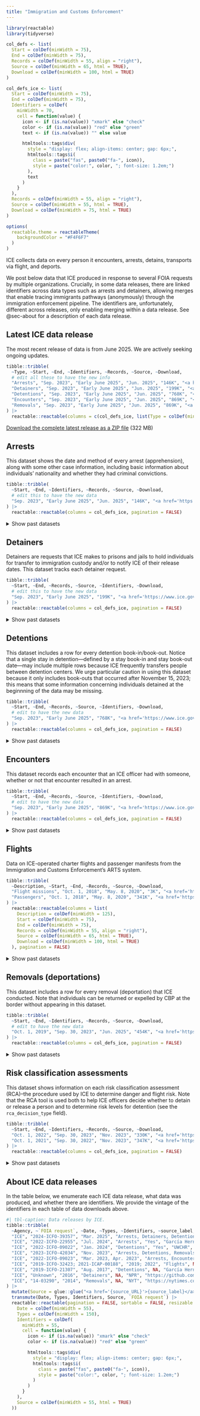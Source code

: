 ```yaml
---
title: "Immigration and Customs Enforcement"
---
```


```r
library(reactable)
library(tidyverse)

col_defs <- list(
  Start = colDef(minWidth = 75),
  End = colDef(minWidth = 75),
  Records = colDef(minWidth = 55, align = "right"),
  Source = colDef(minWidth = 65, html = TRUE),
  Download = colDef(minWidth = 100, html = TRUE)
)

col_defs_ice <- list(
  Start = colDef(minWidth = 75),
  End = colDef(minWidth = 75),
  Identifiers = colDef(
    minWidth = 70,
    cell = function(value) {
      icon <- if (is.na(value)) "xmark" else "check"
      color <- if (is.na(value)) "red" else "green"
      text <- if (is.na(value)) "" else value

      htmltools::tags$div(
        style = "display: flex; align-items: center; gap: 6px;",
        htmltools::tags$i(
          class = paste("fas", paste0("fa-", icon)),
          style = paste("color:", color, "; font-size: 1.2em;")
        ),
        text
      )
    }
  ),
  Records = colDef(minWidth = 55, align = "right"),
  Source = colDef(minWidth = 55, html = TRUE),
  Download = colDef(minWidth = 75, html = TRUE)
)

options(
  reactable.theme = reactableTheme(
    backgroundColor = "#F4F6F7"
  )
)
```

ICE collects data on every person it encounters, arrests, detains, transports via flight, and deports. 

We post below data that ICE produced in response to several FOIA requests by multiple organizations. Crucially, in some data releases, there are linked identifiers across data types such as arrests and detainers, allowing merges that enable tracing immigrants pathways (anonymously) through the immigration enforcement pipeline. The identifiers are, unfortunately, different across releases, only enabling merging within a data release. See @sec-about for a description of each data release.

::: {.callout-note appearance="simple"}

## Latest ICE data release

<div style="margin-top: 0.5em;"></div>

The most recent release of data is from June 2025. We are actively seeking ongoing updates.

```r
tibble::tribble(
  ~Type, ~Start, ~End, ~Identifiers, ~Records, ~Source, ~Download,
  # edit all these to have the new info
  "Arrests", "Sep. 2023", "Early June 2025", "Jun. 2025", "146K", "<a href='https://www.ice.gov'>ICE</a>", "<a href='https://ucla.app.box.com/index.php?rm=box_download_shared_file&shared_name=9d8qnnduhus4bd5mwqt7l95kz34fic2v&file_id=f_1836554372496'>xlsx</a> (21 MB)",
  "Detainers", "Sep. 2023", "Early June 2025", "Jun. 2025", "199K", "<a href='https://www.ice.gov'>ICE</a>", "<a href='https://ucla.app.box.com/index.php?rm=box_download_shared_file&shared_name=9d8qnnduhus4bd5mwqt7l95kz34fic2v&file_id=f_1836552782163'>xlsx</a> (59 MB)",
  "Detentions", "Sep. 2023", "Early June 2025", "Jun. 2025", "768K", "<a href='https://www.ice.gov'>ICE</a>", "<a href='https://ucla.app.box.com/index.php?rm=box_download_shared_file&shared_name=9d8qnnduhus4bd5mwqt7l95kz34fic2v&file_id=f_1836559130180'>xlsx</a> (142 MB)", 
  "Encounters", "Sep. 2023", "Early June 2025", "Jun. 2025", "869K", "<a href='https://www.ice.gov'>ICE</a>", "<a href='https://ucla.app.box.com/index.php?rm=box_download_shared_file&shared_name=9d8qnnduhus4bd5mwqt7l95kz34fic2v&file_id=f_1836544630925'>xlsx</a> (112 MB)",
  "Removals", "Sep. 2023", "Early June 2025", "Jun. 2025", "869K", "<a href='https://www.ice.gov'>ICE</a>", "<a href='https://ucla.app.box.com/index.php?rm=box_download_shared_file&shared_name=9d8qnnduhus4bd5mwqt7l95kz34fic2v&file_id=f_1836544630925'>xlsx</a> (112 MB)"
) |>
  reactable::reactable(columns = c(col_defs_ice, list(Type = colDef(minWidth = 65))), pagination = FALSE)
```

<!-- edit the link below with a Box link to a ZIP file you create with all the new release files -->

[Download the complete latest release as a ZIP file](https://ucla.box.com/shared/static/lb0f060p6ggkogf3cbmrmp6thtrk1i89.zip) (322 MB)

:::

## Arrests

This dataset shows the date and method of every arrest (apprehension), along with some other case information, including basic information about individuals' nationality and whether they had criminal convictions.

```r
tibble::tribble(
  ~Start, ~End, ~Identifiers, ~Records, ~Source, ~Download,
  # edit this to have the new data
  "Sep. 2023", "Early June 2025", "Jun. 2025", "146K", "<a href='https://www.ice.gov'>ICE</a>", "<a href='https://ucla.app.box.com/index.php?rm=box_download_shared_file&shared_name=9d8qnnduhus4bd5mwqt7l95kz34fic2v&file_id=f_1836554372496'>xlsx</a> (21 MB)"
) |>
  reactable::reactable(columns = col_defs_ice, pagination = FALSE)
```

<div style="margin-top: 0.5em;"></div>

<details>
<summary>Show past datasets</summary>

```r
tibble::tribble(
  ~Start, ~End, ~Identifiers, ~Records, ~Source, ~Download,
  "Mid Nov. 2023", "Mid Feb. 2025", "Mar. 2025", "146K", "<a href='https://www.ice.gov'>ICE</a>", "<a href='https://ucla.app.box.com/index.php?rm=box_download_shared_file&shared_name=9d8qnnduhus4bd5mwqt7l95kz34fic2v&file_id=f_1836554372496'>xlsx</a> (21 MB)",
  "Oct. 1, 2016", "Sep. 30, 2023", "Nov. 2023", "912K", "<a href='https://www.ice.gov/doclib/foia/thirdPartyRequests/2023-ICFO-42034.zip'>ICE</a>", "<a href='https://ucla.app.box.com/index.php?rm=box_download_shared_file&shared_name=9d8qnnduhus4bd5mwqt7l95kz34fic2v&file_id=f_1836542152676'>xlsx</a> (53 MB)",
  "Oct. 1, 2011", "Sep. 30, 2016", "Nov. 2023", "901K", "<a href='https://www.ice.gov/doclib/foia/thirdPartyRequests/2023-ICFO-42034.zip'>ICE</a>", "<a href='https://ucla.app.box.com/index.php?rm=box_download_shared_file&shared_name=9d8qnnduhus4bd5mwqt7l95kz34fic2v&file_id=f_1836555467571'>xlsx</a> (53 MB)",
  "Oct. 1, 2014", "Sep. 30, 2015", NA, "1M", "<a href='https://github.com/UWCHR/ice-enforce'>UWCHR</a>", "<a href='https://ucla.app.box.com/index.php?rm=box_download_shared_file&shared_name=9d8qnnduhus4bd5mwqt7l95kz34fic2v&file_id=f_1836540105544'>xlsx</a> (71 MB)",
  "Oct. 1, 2011", "Sep. 30, 2012", NA, "682K", "<a href='https://github.com/UWCHR/ice-enforce'>UWCHR</a>", "<a href='https://ucla.app.box.com/index.php?rm=box_download_shared_file&shared_name=9d8qnnduhus4bd5mwqt7l95kz34fic2v&file_id=f_1836557464054'>xlsx</a> (41 MB)",
  "Oct. 1, 2015", "Sept. 30, 2016", "Jul. 2024", "107K", "<a href='https://www.ccgarciahernandez.com'>César Cuauhtémoc García Hernández</a>", "<a href='https://ucla.app.box.com/index.php?rm=box_download_shared_file&shared_name=l369bbmbori13vzdlfgp9omx2e30l5b0&file_id=f_1851836294057'>xlsx</a> (63 MB)",
  "Oct. 1, 2016", "Sept. 30, 2017", "Jul. 2024", "139K", "<a href='https://www.ccgarciahernandez.com'>César Cuauhtémoc García Hernández</a>", "<a href='https://ucla.app.box.com/index.php?rm=box_download_shared_file&shared_name=l369bbmbori13vzdlfgp9omx2e30l5b0&file_id=f_1851833536271'>xlsx</a> (82 MB)",
  "Oct. 1, 2017", "Sept. 30, 2018", "Jul. 2024", "153K", "<a href='https://www.ccgarciahernandez.com'>César Cuauhtémoc García Hernández</a>", "<a href='https://ucla.app.box.com/index.php?rm=box_download_shared_file&shared_name=l369bbmbori13vzdlfgp9omx2e30l5b0&file_id=f_1851837546731'>xlsx</a> (90 MB)",
  "Oct. 1, 2018", "Sept. 30, 2019", "Jul. 2024", "139K", "<a href='https://www.ccgarciahernandez.com'>César Cuauhtémoc García Hernández</a>", "<a href='https://ucla.app.box.com/index.php?rm=box_download_shared_file&shared_name=l369bbmbori13vzdlfgp9omx2e30l5b0&file_id=f_1851831800585'>xlsx</a> (81 MB)",
  "Oct. 1, 2019", "Sept. 30, 2020", "Jul. 2024", "100K", "<a href='https://www.ccgarciahernandez.com'>César Cuauhtémoc García Hernández</a>", "<a href='https://ucla.app.box.com/index.php?rm=box_download_shared_file&shared_name=l369bbmbori13vzdlfgp9omx2e30l5b0&file_id=f_1851835191968'>xlsx</a> (59 MB)",
  "Oct. 1, 2020", "Sept. 30, 2021", "Jul. 2024", "73K", "<a href='https://www.ccgarciahernandez.com'>César Cuauhtémoc García Hernández</a>", "<a href='https://ucla.app.box.com/index.php?rm=box_download_shared_file&shared_name=l369bbmbori13vzdlfgp9omx2e30l5b0&file_id=f_1851833034596'>xlsx</a> (74 MB)",
  "Oct. 1, 2021", "Sept. 30, 2022", "Jul. 2024", "143K", "<a href='https://www.ccgarciahernandez.com'>César Cuauhtémoc García Hernández</a>", "<a href='https://ucla.app.box.com/index.php?rm=box_download_shared_file&shared_name=l369bbmbori13vzdlfgp9omx2e30l5b0&file_id=f_1851830686826'>xlsx</a> (90 MB)",
  "Oct. 1, 2022", "Sept. 30, 2023", "Jul. 2024", "171K", "<a href='https://www.ccgarciahernandez.com'>César Cuauhtémoc García Hernández</a>", "<a href='https://ucla.app.box.com/index.php?rm=box_download_shared_file&shared_name=l369bbmbori13vzdlfgp9omx2e30l5b0&file_id=f_1851836416108'>xlsx</a> (90 MB)",
  "Oct. 1, 2023", "Late Jul. 2024", "Jul. 2024", "95K", "<a href='https://www.ccgarciahernandez.com'>César Cuauhtémoc García Hernández</a>", "<a href='https://ucla.app.box.com/index.php?rm=box_download_shared_file&shared_name=l369bbmbori13vzdlfgp9omx2e30l5b0&file_id=f_1851836311169'>xlsx</a> (53 MB)"
) |>
  reactable::reactable(columns = col_defs_ice, pagination = FALSE)
```

</details>

## Detainers

Detainers are requests that ICE makes to prisons and jails to hold individuals for transfer to immigration custody and/or to notify ICE of their release dates. This dataset tracks each detainer request.

```r
tibble::tribble(
  ~Start, ~End, ~Records, ~Source, ~Identifiers, ~Download,
  # edit this to have the new data
  "Sep. 2023", "Early June 2025", "199K", "<a href='https://www.ice.gov'>ICE</a>", "Jun. 2025", "<a href='https://ucla.app.box.com/index.php?rm=box_download_shared_file&shared_name=9d8qnnduhus4bd5mwqt7l95kz34fic2v&file_id=f_1836552782163'>xlsx</a> (59 MB)"
) |>
  reactable::reactable(columns = col_defs_ice, pagination = FALSE)
```

<div style="margin-top: 0.5em;"></div>

<details>
<summary>Show past datasets</summary>

```r
tibble::tribble(
  ~Start, ~End, ~Records, ~Source, ~Identifiers, ~Download,
  "Mid Nov. 2023", "Mid Feb. 2025", "199K", "<a href='https://www.ice.gov'>ICE</a>", "Mar. 2025", "<a href='https://ucla.app.box.com/index.php?rm=box_download_shared_file&shared_name=9d8qnnduhus4bd5mwqt7l95kz34fic2v&file_id=f_1836552782163'>xlsx</a> (59 MB)",
  "Oct. 1, 2016", "Sep. 30, 2017", "94K", "<a href='https://github.com/nprapps/sanctuary-cities'>NPR</a>", NA, "<a href='https://ucla.app.box.com/index.php?rm=box_download_shared_file&shared_name=9d8qnnduhus4bd5mwqt7l95kz34fic2v&file_id=f_1836554262318'>csv</a> (21 MB)",
  "Oct. 1, 2015", "Sep. 30, 2016", "86K", "<a href='https://github.com/nprapps/sanctuary-cities'>NPR</a>", NA, "<a href='https://ucla.app.box.com/index.php?rm=box_download_shared_file&shared_name=9d8qnnduhus4bd5mwqt7l95kz34fic2v&file_id=f_1836555104717'>csv</a> (19 MB)",
  "Oct. 1, 2014", "Sep. 30, 2015", "97K", "<a href='https://github.com/nprapps/sanctuary-cities'>NPR</a>", NA, "<a href='https://ucla.app.box.com/index.php?rm=box_download_shared_file&shared_name=9d8qnnduhus4bd5mwqt7l95kz34fic2v&file_id=f_1836547271446'>csv</a> (22 MB)",
  "Oct. 1, 2014", "Sep. 30, 2015", "79K", "<a href='https://github.com/nprapps/sanctuary-cities'>NPR</a>", NA, "<a href='https://ucla.app.box.com/index.php?rm=box_download_shared_file&shared_name=9d8qnnduhus4bd5mwqt7l95kz34fic2v&file_id=f_1836556496547'>txt</a> (9 MB)",
  "Oct. 1, 2013", "Sep. 30, 2014", "164K", "<a href='https://github.com/nprapps/sanctuary-cities'>NPR</a>", NA, "<a href='https://ucla.app.box.com/index.php?rm=box_download_shared_file&shared_name=9d8qnnduhus4bd5mwqt7l95kz34fic2v&file_id=f_1836551310786'>csv</a> (37 MB)",
  "Oct. 1, 2012", "Sep. 30, 2013", "217K", "<a href='https://github.com/nprapps/sanctuary-cities'>NPR</a>", NA, "<a href='https://ucla.app.box.com/index.php?rm=box_download_shared_file&shared_name=9d8qnnduhus4bd5mwqt7l95kz34fic2v&file_id=f_1836550482581'>csv</a> (49 MB)",
  "Oct. 1, 2012", "Sep. 30, 2013", "381K", "<a href='https://github.com/nprapps/sanctuary-cities'>NPR</a>", NA, "<a href='https://ucla.app.box.com/index.php?rm=box_download_shared_file&shared_name=9d8qnnduhus4bd5mwqt7l95kz34fic2v&file_id=f_1836551433566'>txt</a> (22 MB)",
  "Oct. 1, 2011", "Sep. 30, 2012", "287K", "<a href='https://github.com/nprapps/sanctuary-cities'>NPR</a>", NA, "<a href='https://ucla.app.box.com/index.php?rm=box_download_shared_file&shared_name=9d8qnnduhus4bd5mwqt7l95kz34fic2v&file_id=f_1836540940171'>csv</a> (65 MB)",
  "Oct. 1, 2010", "Sep. 30, 2011", "317K", "<a href='https://github.com/nprapps/sanctuary-cities'>NPR</a>", NA, "<a href='https://ucla.app.box.com/index.php?rm=box_download_shared_file&shared_name=9d8qnnduhus4bd5mwqt7l95kz34fic2v&file_id=f_1836552467952'>csv</a> (72 MB)",
  "Oct. 1, 2010", "Sep. 30, 2011", "604K", "<a href='https://github.com/nprapps/sanctuary-cities'>NPR</a>", NA, "<a href='https://ucla.app.box.com/index.php?rm=box_download_shared_file&shared_name=9d8qnnduhus4bd5mwqt7l95kz34fic2v&file_id=f_1836543308523'>txt</a> (35 MB)",
  "Oct. 1, 2009", "Sep. 30, 2010", "290K", "<a href='https://github.com/nprapps/sanctuary-cities'>NPR</a>", NA, "<a href='https://ucla.app.box.com/index.php?rm=box_download_shared_file&shared_name=9d8qnnduhus4bd5mwqt7l95kz34fic2v&file_id=f_1836555210688'>csv</a> (66 MB)",
  "Oct. 1, 2009", "Sep. 30, 2010", "290K", "<a href='https://github.com/nprapps/sanctuary-cities'>NPR</a>", NA, "<a href='https://ucla.app.box.com/index.php?rm=box_download_shared_file&shared_name=9d8qnnduhus4bd5mwqt7l95kz34fic2v&file_id=f_1836543397795'>txt</a> (17 MB)",
  "Oct. 1, 2008", "Sep. 30, 2009", "248K", "<a href='https://github.com/nprapps/sanctuary-cities'>NPR</a>", NA, "<a href='https://ucla.app.box.com/index.php?rm=box_download_shared_file&shared_name=9d8qnnduhus4bd5mwqt7l95kz34fic2v&file_id=f_1836543616508'>csv</a> (53 MB)",
  "Oct. 1, 2008", "Sep. 30, 2009", "248K", "<a href='https://github.com/nprapps/sanctuary-cities'>NPR</a>", NA, "<a href='https://ucla.app.box.com/index.php?rm=box_download_shared_file&shared_name=9d8qnnduhus4bd5mwqt7l95kz34fic2v&file_id=f_1836539862966'>txt</a> (14 MB)",
  "Oct. 1, 2007", "Sep. 30, 2008", "212K", "<a href='https://github.com/nprapps/sanctuary-cities'>NPR</a>", NA, "<a href='https://ucla.app.box.com/index.php?rm=box_download_shared_file&shared_name=9d8qnnduhus4bd5mwqt7l95kz34fic2v&file_id=f_1836553974742'>txt</a> (12 MB)"
) |>
  reactable::reactable(columns = col_defs_ice, pagination = FALSE)
```

</details>

## Detentions

This dataset includes a row for every detention book-in/book-out. Notice that a single stay in detention—defined by a stay book-in and stay book-out date—may include multiple rows because ICE frequently transfers people between detention centers. We urge particular caution in using this dataset because it only includes book-outs that occurred after November 15, 2023; this means that some information concerning individuals detained at the beginnning of the data may be missing.

```r
tibble::tribble(
  ~Start, ~End, ~Records, ~Source, ~Identifiers, ~Download,
  # edit to have the new data
  "Sep. 2023", "Early June 2025", "768K", "<a href='https://www.ice.gov'>ICE</a>", "Jun. 2025", "<a href='https://ucla.app.box.com/index.php?rm=box_download_shared_file&shared_name=9d8qnnduhus4bd5mwqt7l95kz34fic2v&file_id=f_1836559130180'>xlsx</a> (142 MB)",
) |>
  reactable::reactable(columns = col_defs_ice, pagination = FALSE)
```

<div style="margin-top: 0.5em;"></div>

<details>
<summary>Show past datasets</summary>

```r
tibble::tribble(
  ~Start, ~End, ~Records, ~Source, ~Identifiers, ~Download,
  "Mid Nov. 2023", "Mid Feb. 2025", "768K", "<a href='https://www.ice.gov'>ICE</a>", "Mar. 2025", "<a href='https://ucla.app.box.com/index.php?rm=box_download_shared_file&shared_name=9d8qnnduhus4bd5mwqt7l95kz34fic2v&file_id=f_1836559130180'>xlsx</a> (142 MB)",
  "Oct. 1, 2023", "Sep. 30, 2024", "115K", "<a href='https://github.com/UWCHR/ice-detain'>UWCHR</a>", "Jan. 2024", "<a href='https://ucla.app.box.com/index.php?rm=box_download_shared_file&shared_name=9d8qnnduhus4bd5mwqt7l95kz34fic2v&file_id=f_1836538575856'>xlsx</a> (21 MB)",
  "Oct. 1, 2022", "Sep. 30, 2023", "471K", "<a href='https://www.ice.gov/doclib/foia/thirdPartyRequests/2023-ICFO-42034.zip'>ICE</a>", "Nov. 2023", "<a href='https://ucla.app.box.com/index.php?rm=box_download_shared_file&shared_name=9d8qnnduhus4bd5mwqt7l95kz34fic2v&file_id=f_1836557968001'>xlsx</a> (81 MB)",
  "Oct. 1, 2022", "Sep. 30, 2023", "514K", "<a href='https://github.com/UWCHR/ice-detain'>UWCHR</a>", "Jan. 2024", "<a href='https://ucla.app.box.com/index.php?rm=box_download_shared_file&shared_name=9d8qnnduhus4bd5mwqt7l95kz34fic2v&file_id=f_1836556182456'>xlsx</a> (96 MB)",
  "Oct. 1, 2021", "Sep. 30, 2022", "447K", "<a href='https://www.ice.gov/doclib/foia/thirdPartyRequests/2023-ICFO-42034.zip'>ICE</a>", "Nov. 2023", "<a href='https://ucla.app.box.com/index.php?rm=box_download_shared_file&shared_name=9d8qnnduhus4bd5mwqt7l95kz34fic2v&file_id=f_1836537649686'>xlsx</a> (79 MB)",
  "Oct. 1, 2021", "Sep. 30, 2022", "481K", "<a href='https://github.com/UWCHR/ice-detain'>UWCHR</a>", "Jan. 2024", "<a href='https://ucla.app.box.com/index.php?rm=box_download_shared_file&shared_name=9d8qnnduhus4bd5mwqt7l95kz34fic2v&file_id=f_1836551672923'>xlsx</a> (92 MB)",
  "Oct. 1, 2020", "Sep. 30, 2021", "441K", "<a href='https://www.ice.gov/doclib/foia/thirdPartyRequests/2023-ICFO-42034.zip'>ICE</a>", "Nov. 2023", "<a href='https://ucla.app.box.com/index.php?rm=box_download_shared_file&shared_name=9d8qnnduhus4bd5mwqt7l95kz34fic2v&file_id=f_1836547497285'>xlsx</a> (77 MB)",
  "Oct. 1, 2020", "Sep. 30, 2021", "363K", "<a href='https://github.com/UWCHR/ice-detain'>UWCHR</a>", "Jan. 2024", "<a href='https://ucla.app.box.com/index.php?rm=box_download_shared_file&shared_name=9d8qnnduhus4bd5mwqt7l95kz34fic2v&file_id=f_1836545015666'>xlsx</a> (69 MB)",
  "Oct. 1, 2019", "Sep. 30, 2020", "355K", "<a href='https://www.ice.gov/doclib/foia/thirdPartyRequests/2023-ICFO-42034.zip'>ICE</a>", "Nov. 2023", "<a href='https://ucla.app.box.com/index.php?rm=box_download_shared_file&shared_name=9d8qnnduhus4bd5mwqt7l95kz34fic2v&file_id=f_1836540368526'>xlsx</a> (60 MB)",
  "Oct. 1, 2019", "Sep. 30, 2020", "415K", "<a href='https://github.com/UWCHR/ice-detain'>UWCHR</a>", "Jan. 2024", "<a href='https://ucla.app.box.com/index.php?rm=box_download_shared_file&shared_name=9d8qnnduhus4bd5mwqt7l95kz34fic2v&file_id=f_1836540429374'>xlsx</a> (76 MB)",
  "Oct. 1, 2018", "Sep. 30, 2019", "878K", "<a href='https://www.ice.gov/doclib/foia/thirdPartyRequests/2023-ICFO-42034.zip'>ICE</a>", "Nov. 2023", "<a href='https://ucla.app.box.com/index.php?rm=box_download_shared_file&shared_name=9d8qnnduhus4bd5mwqt7l95kz34fic2v&file_id=f_1836548415787'>xlsx</a> (149 MB)",
  "Oct. 1, 2018", "Sep. 30, 2019", "941K", "<a href='https://github.com/UWCHR/ice-detain'>UWCHR</a>", "Jan. 2024", "<a href='https://ucla.app.box.com/index.php?rm=box_download_shared_file&shared_name=9d8qnnduhus4bd5mwqt7l95kz34fic2v&file_id=f_1836545192598'>xlsx</a> (172 MB)",
  "Oct. 1, 2017", "Sep. 30, 2018", "929K", "<a href='https://www.ice.gov/doclib/foia/thirdPartyRequests/2023-ICFO-42034.zip'>ICE</a>", "Nov. 2023", "<a href='https://ucla.app.box.com/index.php?rm=box_download_shared_file&shared_name=9d8qnnduhus4bd5mwqt7l95kz34fic2v&file_id=f_1836541465248'>xlsx</a> (158 MB)",
  "Oct. 1, 2017", "Sep. 30, 2018", "904K", "<a href='https://github.com/UWCHR/ice-detain'>UWCHR</a>", "Jan. 2024", "<a href='https://ucla.app.box.com/index.php?rm=box_download_shared_file&shared_name=9d8qnnduhus4bd5mwqt7l95kz34fic2v&file_id=f_1836550118061'>xlsx</a> (165 MB)",
  "Oct. 1, 2016", "Sep. 30, 2017", "781K", "<a href='https://www.ice.gov/doclib/foia/thirdPartyRequests/2023-ICFO-42034.zip'>ICE</a>", "Nov. 2023", "<a href='https://ucla.app.box.com/index.php?rm=box_download_shared_file&shared_name=9d8qnnduhus4bd5mwqt7l95kz34fic2v&file_id=f_1836537006671'>xlsx</a> (132 MB)",
  "Oct. 1, 2016", "Sep. 30, 2017", "757K", "<a href='https://github.com/UWCHR/ice-detain'>UWCHR</a>", "Jan. 2024", "<a href='https://ucla.app.box.com/index.php?rm=box_download_shared_file&shared_name=9d8qnnduhus4bd5mwqt7l95kz34fic2v&file_id=f_1836545300833'>xlsx</a> (139 MB)",
  "Oct. 1, 2015", "Sep. 30, 2016", "772K", "<a href='https://www.ice.gov/doclib/foia/thirdPartyRequests/2023-ICFO-42034.zip'>ICE</a>", "Nov. 2023", "<a href='https://ucla.app.box.com/index.php?rm=box_download_shared_file&shared_name=9d8qnnduhus4bd5mwqt7l95kz34fic2v&file_id=f_1836547134723'>xlsx</a> (132 MB)",
  "Oct. 1, 2015", "Sep. 30, 2016", "748K", "<a href='https://github.com/UWCHR/ice-detain'>UWCHR</a>", "Jan. 2024", "<a href='https://ucla.app.box.com/index.php?rm=box_download_shared_file&shared_name=9d8qnnduhus4bd5mwqt7l95kz34fic2v&file_id=f_1836551270304'>xlsx</a> (138 MB)",
  "Oct. 1, 2014", "Sep. 30, 2015", "684K", "<a href='https://www.ice.gov/doclib/foia/thirdPartyRequests/2023-ICFO-42034.zip'>ICE</a>", "Nov. 2023", "<a href='https://ucla.app.box.com/index.php?rm=box_download_shared_file&shared_name=9d8qnnduhus4bd5mwqt7l95kz34fic2v&file_id=f_1836538472510'>xlsx</a> (117 MB)",
  "Oct. 1, 2014", "Sep. 30, 2015", "655K", "<a href='https://github.com/UWCHR/ice-detain'>UWCHR</a>", "Jan. 2024", "<a href='https://ucla.app.box.com/index.php?rm=box_download_shared_file&shared_name=9d8qnnduhus4bd5mwqt7l95kz34fic2v&file_id=f_1836545212556'>xlsx</a> (120 MB)",
  "Oct. 1, 2013", "Sep. 30, 2014", "823K", "<a href='https://www.ice.gov/doclib/foia/thirdPartyRequests/2023-ICFO-42034.zip'>ICE</a>", "Nov. 2023", "<a href='https://ucla.app.box.com/index.php?rm=box_download_shared_file&shared_name=9d8qnnduhus4bd5mwqt7l95kz34fic2v&file_id=f_1836538338110'>xlsx</a> (149 MB)",
  "Oct. 1, 2013", "Sep. 30, 2014", "849K", "<a href='https://github.com/UWCHR/ice-detain'>UWCHR</a>", "Jan. 2024", "<a href='https://ucla.app.box.com/index.php?rm=box_download_shared_file&shared_name=9d8qnnduhus4bd5mwqt7l95kz34fic2v&file_id=f_1836558270445'>xlsx</a> (157 MB)",
  "Oct. 1, 2012", "Sep. 30, 2013", "868K", "<a href='https://www.ice.gov/doclib/foia/thirdPartyRequests/2023-ICFO-42034.zip'>ICE</a>", "Nov. 2023", "<a href='https://ucla.app.box.com/index.php?rm=box_download_shared_file&shared_name=9d8qnnduhus4bd5mwqt7l95kz34fic2v&file_id=f_1836543474267'>xlsx</a> (149 MB)",
  "Oct. 1, 2012", "Sep. 30, 2013", "877K", "<a href='https://github.com/UWCHR/ice-detain'>UWCHR</a>", "Jan. 2024", "<a href='https://ucla.app.box.com/index.php?rm=box_download_shared_file&shared_name=9d8qnnduhus4bd5mwqt7l95kz34fic2v&file_id=f_1836539896765'>xlsx</a> (163 MB)",
  "Oct. 1, 2011", "Sep. 30, 2012", "1M", "<a href='https://www.ice.gov/doclib/foia/thirdPartyRequests/2023-ICFO-42034.zip'>ICE</a>", "Nov. 2023", "<a href='https://ucla.app.box.com/index.php?rm=box_download_shared_file&shared_name=9d8qnnduhus4bd5mwqt7l95kz34fic2v&file_id=f_1836551063854'>xlsx</a> (172 MB)",
  "Oct. 1, 2011", "Sep. 30, 2012", "988K", "<a href='https://github.com/UWCHR/ice-detain'>UWCHR</a>", "Jan. 2024", "<a href='https://ucla.app.box.com/index.php?rm=box_download_shared_file&shared_name=9d8qnnduhus4bd5mwqt7l95kz34fic2v&file_id=f_1836538890174'>xlsx</a> (180 MB)",
  "Oct. 1, 2010", "Sep. 30, 2011", "60K", "<a href='https://github.com/UWCHR/ice-detain'>UWCHR</a>", "Jan. 2024", "<a href='https://ucla.app.box.com/index.php?rm=box_download_shared_file&shared_name=9d8qnnduhus4bd5mwqt7l95kz34fic2v&file_id=f_1836558695933'>xlsx</a> (12 MB)",
  "Oct. 1, 2014", "Sep. 30, 2015", "665K", "<a href='https://www.ccgarciahernandez.com'>César Cuauhtémoc García Hernández</a>", NA, "<a href='https://ucla.app.box.com/index.php?rm=box_download_shared_file&shared_name=44f2y370xd1ux27du97v2balb53ljp25&file_id=f_1851667352417'>xlsx</a> (241 MB)",
  "Oct. 1, 2015", "Sep. 30, 2016", "764K", "<a href='https://www.ccgarciahernandez.com'>César Cuauhtémoc García Hernández</a>", NA, "<a href='https://ucla.app.box.com/index.php?rm=box_download_shared_file&shared_name=knu38istxecn9cznprv8x5y7go4yy89x&file_id=f_1851662838490'>xlsx</a> (278 MB)",
  "Oct. 1, 2016", "Aug. 18, 2017", "692K", "<a href='https://www.ccgarciahernandez.com'>César Cuauhtémoc García Hernández</a>", NA, "<a href='https://ucla.app.box.com/index.php?rm=box_download_shared_file&shared_name=u5knyff3u0gzl1gnobt3dshd40y0fnyb&file_id=f_1851661107897'>xlsx</a> (252 MB)"
) |>
  reactable::reactable(columns = col_defs_ice, pagination = FALSE)
```

</details>

## Encounters

This dataset records each encounter that an ICE officer had with someone, whether or not that encounter resulted in an arrest.

```r
tibble::tribble(
  ~Start, ~End, ~Records, ~Source, ~Identifiers, ~Download,
  # edit to have the new data
  "Sep. 2023", "Early June 2025", "869K", "<a href='https://www.ice.gov'>ICE</a>", "Jun. 2025", "<a href='https://ucla.app.box.com/index.php?rm=box_download_shared_file&shared_name=9d8qnnduhus4bd5mwqt7l95kz34fic2v&file_id=f_1836544630925'>xlsx</a> (112 MB)"
) |>
  reactable::reactable(columns = col_defs_ice, pagination = FALSE)
```

<div style="margin-top: 0.5em;"></div>


<details>
<summary>Show past datasets</summary>

```r
tibble::tribble(
  ~Start, ~End, ~Records, ~Source, ~Identifiers, ~Download,
  "Mid Nov. 2023", "Mid Feb. 2025", "869K", "<a href='https://www.ice.gov'>ICE</a>", "Mar. 2025", "<a href='https://ucla.app.box.com/index.php?rm=box_download_shared_file&shared_name=9d8qnnduhus4bd5mwqt7l95kz34fic2v&file_id=f_1836544630925'>xlsx</a> (112 MB)",
  "Oct. 1, 2014", "Sep. 30, 2015", "3M", "<a href='https://github.com/UWCHR/ice-enforce'>UWCHR</a>", NA, "<a href='https://ucla.app.box.com/index.php?rm=box_download_shared_file&shared_name=9d8qnnduhus4bd5mwqt7l95kz34fic2v&file_id=f_1836539886526'>xlsx</a> (163 MB)",
  "Oct. 1, 2011", "Sep. 30, 2012", "2M", "<a href='https://github.com/UWCHR/ice-enforce'>UWCHR</a>", NA, "<a href='https://ucla.app.box.com/index.php?rm=box_download_shared_file&shared_name=9d8qnnduhus4bd5mwqt7l95kz34fic2v&file_id=f_1836545587160'>xlsx</a> (97 MB)"
) |>
  reactable::reactable(columns = col_defs_ice, pagination = FALSE)
```

</details>

## Flights

Data on ICE-operated charter flights and passenger manifests from the Immigration and Customs Enforcement's ARTS system.

```r
tibble::tribble(
  ~Description, ~Start, ~End, ~Records, ~Source, ~Download,
  "Flight missions", "Oct. 1, 2018", "May. 8, 2020", "3K", "<a href='https://github.com/UWCHR/ice-air'>UWCHR</a>", "<a href='https://ucla.app.box.com/index.php?rm=box_download_shared_file&shared_name=9d8qnnduhus4bd5mwqt7l95kz34fic2v&file_id=f_1836545668509'>xlsx</a> (460 kB)",
  "Passengers", "Oct. 1, 2018", "May. 8, 2020", "341K", "<a href='https://github.com/UWCHR/ice-air'>UWCHR</a>", "<a href='https://ucla.app.box.com/index.php?rm=box_download_shared_file&shared_name=9d8qnnduhus4bd5mwqt7l95kz34fic2v&file_id=f_1836550007406'>xlsx</a> (55 MB)"
) |>
  reactable::reactable(columns = list(
    Description = colDef(minWidth = 125),
    Start = colDef(minWidth = 75),
    End = colDef(minWidth = 75),
    Records = colDef(minWidth = 55, align = "right"),
    Source = colDef(minWidth = 65, html = TRUE),
    Download = colDef(minWidth = 100, html = TRUE)
  ), pagination = FALSE)
```

<div style="margin-top: 0.5em;"></div>


<details>
<summary>Show past datasets</summary>

```r
tibble::tribble(
  ~Description, ~Start, ~End, ~Records, ~Source, ~Download,
  "Flight missions", "Oct. 1, 2018", "Sep. 30, 2019", "1K", "<a href='https://github.com/UWCHR/ice-air'>UWCHR</a>", "<a href='https://ucla.app.box.com/index.php?rm=box_download_shared_file&shared_name=9d8qnnduhus4bd5mwqt7l95kz34fic2v&file_id=f_1836537162853'>xlsx</a> (188 kB)",
  "Passengers", "Oct. 1, 2018", "Sep. 30, 2019", "37K", "<a href='https://github.com/UWCHR/ice-air'>UWCHR</a>", "<a href='https://ucla.app.box.com/index.php?rm=box_download_shared_file&shared_name=9d8qnnduhus4bd5mwqt7l95kz34fic2v&file_id=f_1836536207751'>xlsx</a> (6 MB)",
  "Flight missions", "Oct. 1, 2017", "Sep. 30, 2018", "2K", "<a href='https://github.com/UWCHR/ice-air'>UWCHR</a>", "<a href='https://ucla.app.box.com/index.php?rm=box_download_shared_file&shared_name=9d8qnnduhus4bd5mwqt7l95kz34fic2v&file_id=f_1836550883008'>xlsx</a> (246 kB)",
  "Passengers", "Oct. 1, 2017", "Sep. 30, 2018", "192K", "<a href='https://github.com/UWCHR/ice-air'>UWCHR</a>", "<a href='https://ucla.app.box.com/index.php?rm=box_download_shared_file&shared_name=9d8qnnduhus4bd5mwqt7l95kz34fic2v&file_id=f_1836553076817'>xlsx</a> (28 MB)",
  "Flight missions", "Oct. 1, 2016", "Sep. 30, 2017", "2K", "<a href='https://github.com/UWCHR/ice-air'>UWCHR</a>", "<a href='https://ucla.app.box.com/index.php?rm=box_download_shared_file&shared_name=9d8qnnduhus4bd5mwqt7l95kz34fic2v&file_id=f_1836549806043'>xlsx</a> (240 kB)",
  "Passengers", "Oct. 1, 2016", "Sep. 30, 2017", "180K", "<a href='https://github.com/UWCHR/ice-air'>UWCHR</a>", "<a href='https://ucla.app.box.com/index.php?rm=box_download_shared_file&shared_name=9d8qnnduhus4bd5mwqt7l95kz34fic2v&file_id=f_1836541672269'>xlsx</a> (27 MB)",
  "Flight missions", "Oct. 1, 2015", "Sep. 30, 2016", "2K", "<a href='https://github.com/UWCHR/ice-air'>UWCHR</a>", "<a href='https://ucla.app.box.com/index.php?rm=box_download_shared_file&shared_name=9d8qnnduhus4bd5mwqt7l95kz34fic2v&file_id=f_1836536493019'>xlsx</a> (273 kB)",
  "Passengers", "Oct. 1, 2015", "Sep. 30, 2016", "168K", "<a href='https://github.com/UWCHR/ice-air'>UWCHR</a>", "<a href='https://ucla.app.box.com/index.php?rm=box_download_shared_file&shared_name=9d8qnnduhus4bd5mwqt7l95kz34fic2v&file_id=f_1836549772221'>xlsx</a> (25 MB)",
  "Flight missions", "Oct. 1, 2014", "Sep. 30, 2015", "2K", "<a href='https://github.com/UWCHR/ice-air'>UWCHR</a>", "<a href='https://ucla.app.box.com/index.php?rm=box_download_shared_file&shared_name=9d8qnnduhus4bd5mwqt7l95kz34fic2v&file_id=f_1836538695921'>xlsx</a> (226 kB)",
  "Passengers", "Oct. 1, 2014", "Sep. 30, 2015", "157K", "<a href='https://github.com/UWCHR/ice-air'>UWCHR</a>", "<a href='https://ucla.app.box.com/index.php?rm=box_download_shared_file&shared_name=9d8qnnduhus4bd5mwqt7l95kz34fic2v&file_id=f_1836539073027'>xlsx</a> (23 MB)",
  "Flight missions", "Oct. 1, 2013", "Sep. 30, 2014", "6K", "<a href='https://github.com/UWCHR/ice-air'>UWCHR</a>", "<a href='https://ucla.app.box.com/index.php?rm=box_download_shared_file&shared_name=9d8qnnduhus4bd5mwqt7l95kz34fic2v&file_id=f_1836540958981'>xlsx</a> (642 kB)",
  "Passengers", "Oct. 1, 2013", "Sep. 30, 2014", "250K", "<a href='https://github.com/UWCHR/ice-air'>UWCHR</a>", "<a href='https://ucla.app.box.com/index.php?rm=box_download_shared_file&shared_name=9d8qnnduhus4bd5mwqt7l95kz34fic2v&file_id=f_1836545751933'>xlsx</a> (37 MB)",
  "Flight missions", "Oct. 1, 2012", "Sep. 30, 2013", "2K", "<a href='https://github.com/UWCHR/ice-air'>UWCHR</a>", "<a href='https://ucla.app.box.com/index.php?rm=box_download_shared_file&shared_name=9d8qnnduhus4bd5mwqt7l95kz34fic2v&file_id=f_1836549849021'>xlsx</a> (311 kB)",
  "Passengers", "Oct. 1, 2012", "Sep. 30, 2013", "264K", "<a href='https://github.com/UWCHR/ice-air'>UWCHR</a>", "<a href='https://ucla.app.box.com/index.php?rm=box_download_shared_file&shared_name=9d8qnnduhus4bd5mwqt7l95kz34fic2v&file_id=f_1836555001702'>xlsx</a> (40 MB)",
  "Flight missions", "Oct. 1, 2011", "Sep. 30, 2012", "2K", "<a href='https://github.com/UWCHR/ice-air'>UWCHR</a>", "<a href='https://ucla.app.box.com/index.php?rm=box_download_shared_file&shared_name=9d8qnnduhus4bd5mwqt7l95kz34fic2v&file_id=f_1836552599950'>xlsx</a> (322 kB)",
  "Passengers", "Oct. 1, 2011", "Sep. 30, 2012", "282K", "<a href='https://github.com/UWCHR/ice-air'>UWCHR</a>", "<a href='https://ucla.app.box.com/index.php?rm=box_download_shared_file&shared_name=9d8qnnduhus4bd5mwqt7l95kz34fic2v&file_id=f_1836538136812'>xlsx</a> (44 MB)",
  "Flight missions", "Oct. 1, 2010", "Sep. 30, 2011", "2K", "<a href='https://github.com/UWCHR/ice-air'>UWCHR</a>", "<a href='https://ucla.app.box.com/index.php?rm=box_download_shared_file&shared_name=9d8qnnduhus4bd5mwqt7l95kz34fic2v&file_id=f_1836540049661'>xlsx</a> (265 kB)",
  "Passengers", "Oct. 1, 2010", "Sep. 30, 2011", "233K", "<a href='https://github.com/UWCHR/ice-air'>UWCHR</a>", "<a href='https://ucla.app.box.com/index.php?rm=box_download_shared_file&shared_name=9d8qnnduhus4bd5mwqt7l95kz34fic2v&file_id=f_1836536399014'>xlsx</a> (36 MB)"
) |>
  reactable::reactable(columns = list(
    Description = colDef(minWidth = 125),
    Start = colDef(minWidth = 75),
    End = colDef(minWidth = 75),
    Records = colDef(minWidth = 55, align = "right"),
    Source = colDef(minWidth = 65, html = TRUE),
    Download = colDef(minWidth = 100, html = TRUE)
  ), pagination = FALSE)
```

</details>

## Removals (deportations)

This dataset includes a row for every removal (deportation) that ICE conducted. Note that individuals can be returned or expelled by CBP at the border without appearing in this dataset. 

```r
tibble::tribble(
  ~Start, ~End, ~Identifiers, ~Records, ~Source, ~Download,
  # edit to have the new data
  "Oct. 1, 2019", "Sep. 30, 2023", "Jun. 2025", "454K", "<a href='https://www.ice.gov/doclib/foia/thirdPartyRequests/2023-ICFO-42034.zip'>ICE</a>", "<a href='https://ucla.app.box.com/index.php?rm=box_download_shared_file&shared_name=9d8qnnduhus4bd5mwqt7l95kz34fic2v&file_id=f_1836552901309'>xlsx</a> (85 MB)"
) |>
  reactable::reactable(columns = col_defs_ice, pagination = FALSE)
```

<div style="margin-top: 0.5em;"></div>

<details>
<summary>Show past datasets</summary>

```r
tibble::tribble(
  ~Start, ~End, ~Identifiers, ~Records, ~Source, ~Download,
  "Oct. 1, 2019", "Sep. 30, 2023", "Nov. 2023", "454K", "<a href='https://www.ice.gov/doclib/foia/thirdPartyRequests/2023-ICFO-42034.zip'>ICE</a>", "<a href='https://ucla.app.box.com/index.php?rm=box_download_shared_file&shared_name=9d8qnnduhus4bd5mwqt7l95kz34fic2v&file_id=f_1836552901309'>xlsx</a> (85 MB)",
  "Oct. 1, 2016", "Sep. 30, 2019", "Nov. 2023", "752K", "<a href='https://www.ice.gov/doclib/foia/thirdPartyRequests/2023-ICFO-42034.zip'>ICE</a>", "<a href='https://ucla.app.box.com/index.php?rm=box_download_shared_file&shared_name=9d8qnnduhus4bd5mwqt7l95kz34fic2v&file_id=f_1836537875130'>xlsx</a> (137 MB)",
  "Oct. 1, 2013", "Sep. 30, 2016", "Nov. 2023", "793K", "<a href='https://www.ice.gov/doclib/foia/thirdPartyRequests/2023-ICFO-42034.zip'>ICE</a>", "<a href='https://ucla.app.box.com/index.php?rm=box_download_shared_file&shared_name=9d8qnnduhus4bd5mwqt7l95kz34fic2v&file_id=f_1836543019179'>xlsx</a> (143 MB)",
  "Oct. 1, 2014", "Sep. 30, 2015", NA, "2M", "<a href='https://github.com/UWCHR/ice-enforce'>UWCHR</a>", "<a href='https://ucla.app.box.com/index.php?rm=box_download_shared_file&shared_name=9d8qnnduhus4bd5mwqt7l95kz34fic2v&file_id=f_1836555735995'>xlsx</a> (95 MB)",
  "Oct. 1, 2011", "Sep. 30, 2013", "Nov. 2023", "773K", "<a href='https://www.ice.gov/doclib/foia/thirdPartyRequests/2023-ICFO-42034.zip'>ICE</a>", "<a href='https://ucla.app.box.com/index.php?rm=box_download_shared_file&shared_name=9d8qnnduhus4bd5mwqt7l95kz34fic2v&file_id=f_1836542804617'>xlsx</a> (139 MB)",
  "Oct. 1, 2011", "Sep. 30, 2012", NA, "1M", "<a href='https://github.com/UWCHR/ice-enforce'>UWCHR</a>", "<a href='https://ucla.app.box.com/index.php?rm=box_download_shared_file&shared_name=9d8qnnduhus4bd5mwqt7l95kz34fic2v&file_id=f_1836557461924'>xlsx</a> (60 MB)",
  "Oct. 1, 2012", "Sep. 30, 2013",           NA,   "369K",   "<a href='https://www.ice.gov'>ICE</a>",   "<a href='https://ucla.app.box.com/index.php?rm=box_download_shared_file&shared_name=9d8qnnduhus4bd5mwqt7l95kz34fic2v&file_id=f_1875139943394'>xlsx</a> (82 MB)",

  # nytimes data
  "Oct. 1, 2011", "Sep. 30, 2012",           NA,   "410K",   "<a href='https://www.nytimes.com'>NYT</a>",   "<a href='https://ucla.app.box.com/index.php?rm=box_download_shared_file&shared_name=9d8qnnduhus4bd5mwqt7l95kz34fic2v&file_id=f_1875139734735'>xlsx</a> (88 MB)",
  "Oct. 1, 2010", "Sep. 30, 2011",           NA,   "396K",   "<a href='https://www.nytimes.com'>NYT</a>",   "<a href='https://ucla.app.box.com/index.php?rm=box_download_shared_file&shared_name=9d8qnnduhus4bd5mwqt7l95kz34fic2v&file_id=f_1875127271383'>xlsx</a> (85 MB)",
  "Oct. 1, 2009", "Sep. 30, 2010",           NA,   "392K",   "<a href='https://www.nytimes.com'>NYT</a>",   "<a href='https://ucla.app.box.com/index.php?rm=box_download_shared_file&shared_name=9d8qnnduhus4bd5mwqt7l95kz34fic2v&file_id=f_1875138789538'>xlsx</a> (84 MB)",
  "Oct. 1, 2008", "Sep. 30, 2009",           NA,   "385K",   "<a href='https://www.nytimes.com'>NYT</a>",   "<a href='https://ucla.app.box.com/index.php?rm=box_download_shared_file&shared_name=9d8qnnduhus4bd5mwqt7l95kz34fic2v&file_id=f_1875137637027'>xlsx</a> (82 MB)",
  "Oct. 1, 2007", "Sep. 30, 2008",           NA,   "384K",   "<a href='https://www.nytimes.com'>NYT</a>",   "<a href='https://ucla.app.box.com/index.php?rm=box_download_shared_file&shared_name=9d8qnnduhus4bd5mwqt7l95kz34fic2v&file_id=f_1875130303126'>xlsx</a> (79 MB)",
  "Oct. 1, 2006", "Sep. 30, 2007",           NA,   "300K",   "<a href='https://www.nytimes.com'>NYT</a>",   "<a href='https://ucla.app.box.com/index.php?rm=box_download_shared_file&shared_name=9d8qnnduhus4bd5mwqt7l95kz34fic2v&file_id=f_1875129774679'>xlsx</a> (62 MB)",
  "Oct. 1, 2005", "Sep. 30, 2006",           NA,   "212K",   "<a href='https://www.nytimes.com'>NYT</a>",   "<a href='https://ucla.app.box.com/index.php?rm=box_download_shared_file&shared_name=9d8qnnduhus4bd5mwqt7l95kz34fic2v&file_id=f_1875129589363'>xlsx</a> (44 MB)",
  "Oct. 1, 2004", "Sep. 30, 2005",           NA,   "184K",   "<a href='https://www.nytimes.com'>NYT</a>",   "<a href='https://ucla.app.box.com/index.php?rm=box_download_shared_file&shared_name=9d8qnnduhus4bd5mwqt7l95kz34fic2v&file_id=f_1875135429164'>xlsx</a> (38 MB)",
  "Oct. 1, 2003", "Sep. 30, 2004",           NA,   "178K",   "<a href='https://www.nytimes.com'>NYT</a>",   "<a href='https://ucla.app.box.com/index.php?rm=box_download_shared_file&shared_name=9d8qnnduhus4bd5mwqt7l95kz34fic2v&file_id=f_1875132208001'>xlsx</a> (37 MB)",
  "Oct. 1, 2002", "Sep. 30, 2003",           NA,   "160K",   "<a href='https://www.nytimes.com'>NYT</a>",   "<a href='https://ucla.app.box.com/index.php?rm=box_download_shared_file&shared_name=9d8qnnduhus4bd5mwqt7l95kz34fic2v&file_id=f_1875129596640'>xlsx</a> (34 MB)"
) |>
  reactable::reactable(columns = col_defs_ice, pagination = FALSE)
```

</details>

## Risk classification assessments

This dataset shows information on each risk classification assessment (RCA)–the procedure used by ICE to determine danger and flight risk. Note that the RCA tool is used both to help ICE officers decide whether to detain or release a person and to determine risk levels for detention (see the `rca_decision_type` field). 


```r
tibble::tribble(
  ~Start, ~End, ~Identifiers, ~Records, ~Source, ~Download,
  "Oct. 1, 2022", "Sep. 30, 2023", "Nov. 2023", "330K", "<a href='https://www.ice.gov/doclib/foia/thirdPartyRequests/2023-ICFO-42034.zip'>ICE</a>", "<a href='https://ucla.app.box.com/index.php?rm=box_download_shared_file&shared_name=9d8qnnduhus4bd5mwqt7l95kz34fic2v&file_id=f_1836551596696'>xlsx</a> (58 MB)",
  "Oct. 1, 2021", "Sep. 30, 2022", "Nov. 2023", "347K", "<a href='https://www.ice.gov/doclib/foia/thirdPartyRequests/2023-ICFO-42034.zip'>ICE</a>", "<a href='https://ucla.app.box.com/index.php?rm=box_download_shared_file&shared_name=9d8qnnduhus4bd5mwqt7l95kz34fic2v&file_id=f_1836544905050'>xlsx</a> (60 MB)"
) |>
  reactable::reactable(columns = col_defs_ice, pagination = FALSE)
```

<div style="margin-top: 0.5em;"></div>


<details>
<summary>Show past datasets</summary>

```r
tibble::tribble(
  ~Start, ~End, ~Identifiers, ~Records, ~Source, ~Download,
  "Oct. 1, 2020", "Sep. 30, 2021", "Nov. 2023", "207K", "<a href='https://www.ice.gov/doclib/foia/thirdPartyRequests/2023-ICFO-42034.zip'>ICE</a>", "<a href='https://ucla.app.box.com/index.php?rm=box_download_shared_file&shared_name=9d8qnnduhus4bd5mwqt7l95kz34fic2v&file_id=f_1836549849007'>xlsx</a> (36 MB)",
  "Oct. 1, 2019", "Sep. 30, 2020", "Nov. 2023", "83K", "<a href='https://www.ice.gov/doclib/foia/thirdPartyRequests/2023-ICFO-42034.zip'>ICE</a>", "<a href='https://ucla.app.box.com/index.php?rm=box_download_shared_file&shared_name=9d8qnnduhus4bd5mwqt7l95kz34fic2v&file_id=f_1836554341800'>xlsx</a> (22 MB)",
  "Oct. 1, 2018", "Sep. 30, 2019", "Nov. 2023", "435K", "<a href='https://www.ice.gov/doclib/foia/thirdPartyRequests/2023-ICFO-42034.zip'>ICE</a>", "<a href='https://ucla.app.box.com/index.php?rm=box_download_shared_file&shared_name=9d8qnnduhus4bd5mwqt7l95kz34fic2v&file_id=f_1836540750526'>xlsx</a> (77 MB)",
  "Oct. 1, 2017", "Sep. 30, 2018", "Nov. 2023", "433K", "<a href='https://www.ice.gov/doclib/foia/thirdPartyRequests/2023-ICFO-42034.zip'>ICE</a>", "<a href='https://ucla.app.box.com/index.php?rm=box_download_shared_file&shared_name=9d8qnnduhus4bd5mwqt7l95kz34fic2v&file_id=f_1836552112243'>xlsx</a> (77 MB)",
  "Oct. 1, 2016", "Sep. 30, 2017", "Nov. 2023", "393K", "<a href='https://www.ice.gov/doclib/foia/thirdPartyRequests/2023-ICFO-42034.zip'>ICE</a>", "<a href='https://ucla.app.box.com/index.php?rm=box_download_shared_file&shared_name=9d8qnnduhus4bd5mwqt7l95kz34fic2v&file_id=f_1836539522069'>xlsx</a> (70 MB)",
  "Oct. 1, 2015", "Sep. 30, 2016", "Nov. 2023", "353K", "<a href='https://www.ice.gov/doclib/foia/thirdPartyRequests/2023-ICFO-42034.zip'>ICE</a>", "<a href='https://ucla.app.box.com/index.php?rm=box_download_shared_file&shared_name=9d8qnnduhus4bd5mwqt7l95kz34fic2v&file_id=f_1836552159782'>xlsx</a> (63 MB)",
  "Oct. 1, 2014", "Sep. 30, 2015", "Nov. 2023", "273K", "<a href='https://www.ice.gov/doclib/foia/thirdPartyRequests/2023-ICFO-42034.zip'>ICE</a>", "<a href='https://ucla.app.box.com/index.php?rm=box_download_shared_file&shared_name=9d8qnnduhus4bd5mwqt7l95kz34fic2v&file_id=f_1836554502095'>xlsx</a> (49 MB)",
  "Oct. 1, 2013", "Sep. 30, 2014", "Nov. 2023", "368K", "<a href='https://www.ice.gov/doclib/foia/thirdPartyRequests/2023-ICFO-42034.zip'>ICE</a>", "<a href='https://ucla.app.box.com/index.php?rm=box_download_shared_file&shared_name=9d8qnnduhus4bd5mwqt7l95kz34fic2v&file_id=f_1836546882084'>xlsx</a> (66 MB)",
  "Oct. 1, 2012", "Sep. 30, 2013", "Nov. 2023", "320K", "<a href='https://www.ice.gov/doclib/foia/thirdPartyRequests/2023-ICFO-42034.zip'>ICE</a>", "<a href='https://ucla.app.box.com/index.php?rm=box_download_shared_file&shared_name=9d8qnnduhus4bd5mwqt7l95kz34fic2v&file_id=f_1836546882337'>xlsx</a> (63 MB)",
  "Oct. 1, 2011", "Sep. 30, 2012", "Nov. 2023", "2K", "<a href='https://www.ice.gov/doclib/foia/thirdPartyRequests/2023-ICFO-42034.zip'>ICE</a>", "<a href='https://ucla.app.box.com/index.php?rm=box_download_shared_file&shared_name=9d8qnnduhus4bd5mwqt7l95kz34fic2v&file_id=f_1836540294710'>xlsx</a> (432 kB)"
) |>
  reactable::reactable(columns = col_defs_ice, pagination = FALSE)
```

</details>

## About ICE data releases {#sec-about}

In the table below, we enumerate each ICE data release, what data was produced, and whether there are identifiers. We provide the vintage of the identifiers in each table of data downloads above.

```r
#| tbl-caption: Data releases by ICE.
tibble::tribble(
  ~Agency, ~`FOIA request`, ~Date, ~Types, ~Identifiers, ~source_label, ~source_URL,
  "ICE", "2024-ICFO-39357", "Mar. 2025", "Arrests, Detainers, Detentions, Encounters", "Yes", "ICE", "https://www.ice.gov",
  "ICE", "2022-ICFO-22955", "Jul. 2024", "Arrests", "Yes", "García Hernández", "https://www.ccgarciahernandez.com",
  "ICE", "2022-ICFO-09022", "Jan. 2024", "Detentions", "Yes", "UWCHR", "https://github.com/UWCHR/ice-detain",
  "ICE", "2023-ICFO-42034", "Nov. 2023", "Arrests, Detentions, Removals, Risk classification assessments", "Feb. 2024", "ICE", "https://www.ice.gov/doclib/foia/thirdPartyRequests/2023-ICFO-42034.zip",
  "ICE", "2022-ICFO-09023", "Mar. 2023, Apr. 2023", "Arrests, Encounters, Removals", NA, "UWCHR", "https://github.com/UWCHR/ice-enforce",
  "ICE", "2019-ICFO-32423; 2021-ICAP-00188", "2019; 2022", "Flights", NA, "UWCHR", "https://github.com/UWCHR/ice-air",
  "ICE", "2019-ICFO-21307", "Aug. 2017", "Detentions", NA, "García Hernández", "https://www.ccgarciahernandez.com",
  "ICE", "Unknown", "2016", "Detainers", NA, "NPR", "https://github.com/nprapps/sanctuary-cities",
  "ICE", "14-03290", "2014", "Removals", NA, "NYT", "https://nytimes.com"
) |>
  mutate(Source = glue::glue("<a href='{source_URL}'>{source_label}</a>"), .keep = "unused") |>
  transmute(Date, Types, Identifiers, Source, `FOIA request`) |>
  reactable::reactable(pagination = FALSE, sortable = FALSE, resizable = FALSE, columns = list(
    Date = colDef(minWidth = 55),
    Types = colDef(minWidth = 150),
    Identifiers = colDef(
      minWidth = 55,
      cell = function(value) {
        icon <- if (is.na(value)) "xmark" else "check"
        color <- if (is.na(value)) "red" else "green"

        htmltools::tags$div(
          style = "display: flex; align-items: center; gap: 6px;",
          htmltools::tags$i(
            class = paste("fas", paste0("fa-", icon)),
            style = paste("color:", color, "; font-size: 1.2em;")
          )
        )
      }
    ),
    Source = colDef(minWidth = 55, html = TRUE)
  ))
```

